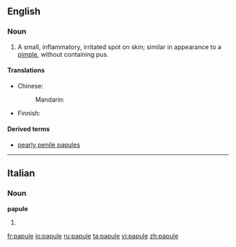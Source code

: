 ==English==

===Noun===
{{en-noun}}

# A small, inflammatory, irritated spot on skin; similar in appearance to a [[pimple]], without containing pus.

====Translations====
{{trans-top|small, inflammatory spot on skin without pus}}
* Chinese:
*: Mandarin: {{t|cmn|丘疹|tr=qiūzhěn|sc=Hani}}
{{trans-mid}}
* Finnish: {{t-|fi|näppylä}}
{{trans-bottom}}

====Derived terms====
* [[pearly penile papules]]

----

==Italian==

===Noun===
'''papule''' {{f}}

# {{plural of|[[papula]]|lang=Italian}}

[[fr:papule]]
[[io:papule]]
[[ru:papule]]
[[ta:papule]]
[[vi:papule]]
[[zh:papule]]